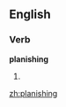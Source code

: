 ==English==

===Verb===
'''planishing'''

# {{third-person singular of|[[planish]]}}

[[zh:planishing]]